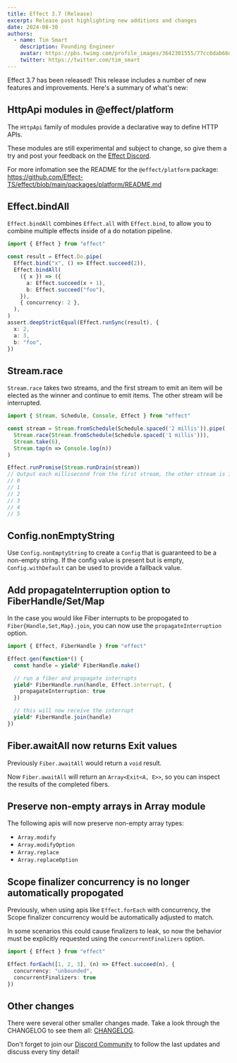 ```yaml
---
title: Effect 3.7 (Release)
excerpt: Release post highlighting new additions and changes
date: 2024-08-30
authors:
  - name: Tim Smart
    description: Founding Engineer
    avatar: https://pbs.twimg.com/profile_images/3642301555/77cc6dab66dc94fdd77e503fd6d1c1cf_400x400.jpeg
    twitter: https://twitter.com/tim_smart
---
```


Effect 3.7 has been released! This release includes a number of new features
and improvements. Here's a summary of what's new:

## HttpApi modules in @effect/platform

The `HttpApi` family of modules provide a declarative way to define HTTP APIs.

These modules are still experimental and subject to change, so give them a try
and post your feedback on the [Effect Discord](https://discord.gg/effect-ts).

For more infomation see the README for the `@effect/platform` package:<br />
https://github.com/Effect-TS/effect/blob/main/packages/platform/README.md

## Effect.bindAll

`Effect.bindAll` combines `Effect.all` with `Effect.bind`, to allow you to
combine multiple effects inside of a do notation pipeline.

```typescript
import { Effect } from "effect"

const result = Effect.Do.pipe(
  Effect.bind("x", () => Effect.succeed(2)),
  Effect.bindAll(
    ({ x }) => ({
      a: Effect.succeed(x + 1),
      b: Effect.succeed("foo"),
    }),
    { concurrency: 2 },
  ),
)
assert.deepStrictEqual(Effect.runSync(result), {
  x: 2,
  a: 3,
  b: "foo",
})
```

## Stream.race

`Stream.race` takes two streams, and the first stream to emit an item will be elected
as the winner and continue to emit items. The other stream will be interrupted.

```typescript
import { Stream, Schedule, Console, Effect } from "effect"

const stream = Stream.fromSchedule(Schedule.spaced('2 millis')).pipe(
  Stream.race(Stream.fromSchedule(Schedule.spaced('1 millis'))),
  Stream.take(6),
  Stream.tap(n => Console.log(n))
)

Effect.runPromise(Stream.runDrain(stream))
// Output each millisecond from the first stream, the other stream is interrupted
// 0
// 1
// 2
// 3
// 4
// 5
```

## Config.nonEmptyString

Use `Config.nonEmptyString` to create a `Config` that is guaranteed to be a
non-empty string. If the config value is present but is empty,
`Config.withDefault` can be used to provide a fallback value.

## Add propagateInterruption option to FiberHandle/Set/Map

In the case you would like Fiber interrupts to be propogated to `Fiber{Handle,Set,Map}.join`,
you can now use the `propagateInterruption` option.

```typescript
import { Effect, FiberHandle } from "effect"

Effect.gen(function*() {
  const handle = yield* FiberHandle.make()

  // run a fiber and propagate interrupts
  yield* FiberHandle.run(handle, Effect.interrupt, {
    propagateInterruption: true
  })

  // this will now receive the interrupt
  yield* FiberHandle.join(handle)
})
```

## Fiber.awaitAll now returns Exit values

Previously `Fiber.awaitAll` would return a `void` result.

Now `Fiber.awaitAll` will return an `Array<Exit<A, E>>`, so you can inspect the
results of the completed fibers.

## Preserve non-empty arrays in Array module

The following apis will now preserve non-empty array types:

- `Array.modify`
- `Array.modifyOption`
- `Array.replace`
- `Array.replaceOption`

## Scope finalizer concurrency is no longer automatically propogated

Previously, when using apis like `Effect.forEach` with concurrency, the Scope finalizer
concurrency would be automatically adjusted to match.

In some scenarios this could cause finalizers to leak, so now the behavior must
be explicitly requested using the `concurrentFinalizers` option.

```typescript
import { Effect } from "effect"

Effect.forEach([1, 2, 3], (n) => Effect.succeed(n), {
  concurrency: "unbounded",
  concurrentFinalizers: true
})
```

## Other changes

There were several other smaller changes made. Take a look through the CHANGELOG to see them all: [CHANGELOG](https://github.com/Effect-TS/effect/blob/main/packages/effect/CHANGELOG.md).

Don't forget to join our [Discord Community](https://discord.gg/effect-ts) to follow the last updates and discuss every tiny detail!
